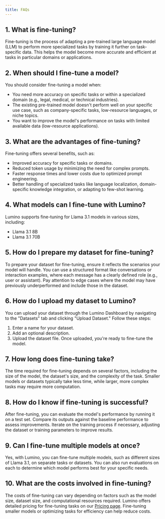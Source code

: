 ```yaml
---
title: FAQs
---
```


## 1. **What is fine-tuning?**
Fine-tuning is the process of adapting a pre-trained large language model (LLM) to perform more specialized tasks by training it further on task-specific data. This helps the model become more accurate and efficient at tasks in particular domains or applications.

## 2. **When should I fine-tune a model?**
You should consider fine-tuning a model when:
- You need more accuracy on specific tasks or within a specialized domain (e.g., legal, medical, or technical industries).
- The existing pre-trained model doesn't perform well on your specific use case, such as company-specific tasks, low-resource languages, or niche topics.
- You want to improve the model's performance on tasks with limited available data (low-resource applications).
  
## 3. **What are the advantages of fine-tuning?**
Fine-tuning offers several benefits, such as:
- Improved accuracy for specific tasks or domains.
- Reduced token usage by minimizing the need for complex prompts.
- Faster response times and lower costs due to optimized prompt engineering.
- Better handling of specialized tasks like language localization, domain-specific knowledge integration, or adapting to few-shot learning.

## 4. **What models can I fine-tune with Lumino?**
Lumino supports fine-tuning for Llama 3.1 models in various sizes, including:
- Llama 3.1 8B
- Llama 3.1 70B

## 5. **How do I prepare my dataset for fine-tuning?**
To prepare your dataset for fine-tuning, ensure it reflects the scenarios your model will handle. You can use a structured format like conversations or interaction examples, where each message has a clearly defined role (e.g., user or assistant). Pay attention to edge cases where the model may have previously underperformed and include those in the dataset.

## 6. **How do I upload my dataset to Lumino?**
You can upload your dataset through the Lumino Dashboard by navigating to the "Datasets" tab and clicking "Upload Dataset." Follow these steps:
1. Enter a name for your dataset.
2. Add an optional description.
3. Upload the dataset file.
Once uploaded, you're ready to fine-tune the model.

## 7. **How long does fine-tuning take?**
The time required for fine-tuning depends on several factors, including the size of the model, the dataset's size, and the complexity of the task. Smaller models or datasets typically take less time, while larger, more complex tasks may require more computation.

## 8. **How do I know if fine-tuning is successful?**
After fine-tuning, you can evaluate the model's performance by running it on a test set. Compare its outputs against the baseline performance to assess improvements. Iterate on the training process if necessary, adjusting the dataset or training parameters to improve results.

## 9. **Can I fine-tune multiple models at once?**
Yes, with Lumino, you can fine-tune multiple models, such as different sizes of Llama 3.1, on separate tasks or datasets. You can also run evaluations on each to determine which model performs best for your specific needs.

## 10. **What are the costs involved in fine-tuning?**
The costs of fine-tuning can vary depending on factors such as the model size, dataset size, and computational resources required. Lumino offers detailed pricing for fine-tuning tasks on our [Pricing page](https://docs.luminolabs.ai/pricing). Fine-tuning smaller models or optimizing tasks for efficiency can help reduce costs.